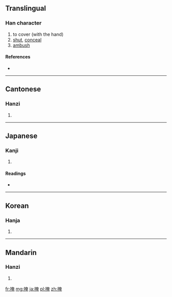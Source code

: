 ==Translingual==

===Han character===
{{Han char|rn=64|rad=手|as=08|sn=11|four=5401<sub>6</sub>|canj=手大中山 (QKLU)}}

# to cover (with the hand)
# [[shut]], [[conceal]]
# [[ambush]]

====References====
* {{Han ref|kx=0439.090|dkj=12285|dj=0790.030|hdz=31893.050|uh=63A9|ud=25513|bh=B1BB|bd=45499}}

----

==Cantonese==

===Hanzi===
{{yue-hanzi|jyut=|y=am2, yim2}}

# {{defn|Cantonese|sort=手08}}

----

==Japanese==

===Kanji===
{{ja-kanji|grade=|rs=手08}}

# {{defn|Japanese|sort=手08}}

====Readings====
* {{ja-readings|on=[[えん]] (en)|kun=[[おおう]] (oou)}}

----

==Korean==

===Hanja===
{{ko-hanja|hangeul=엄|eumhun=|rv=eom|mr=ŏm|y=em}}

# {{defn|Korean|sort=手08}}

----

==Mandarin==

===Hanzi===
{{cmn-hanzi|pin=[[yǎn]] ([[yan3]])|wg=yen<sup>3</sup>}}

# {{defn|Mandarin|sort=手08}}

[[fr:掩]]
[[mg:掩]]
[[ja:掩]]
[[pl:掩]]
[[zh:掩]]